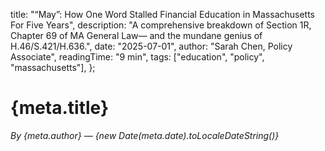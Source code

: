   title: "“May”: How One Word Stalled Financial Education in Massachusetts For Five Years",
  description: "A comprehensive breakdown of Section 1R, Chapter 69 of MA General Law— and the mundane genius of H.46/S.421/H.636.",
  date: "2025-07-01",
  author: "Sarah Chen, Policy Associate",
  readingTime: "9 min",
  tags: ["education", "policy", "massachusetts"],
};

# {meta.title}

*By {meta.author} — {new Date(meta.date).toLocaleDateString()}*

